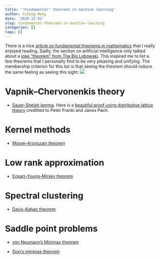 ```yaml
---
title: '"Fundamental" theorems in machine learning'
author: Yutong Wang
date: '2020-12-03'
slug: fundamental-theorems-in-machine-learning
categories: []
tags: []
---
```



There is a nice [article on fundamental theorems in mathematics](http://people.math.harvard.edu/~knill/graphgeometry/papers/fundamental.pdf) that I really enjoyed reading.
Sadly, the section on artificial intelligence only talked about a [joke "theorem" from The Big Lebowski](https://kottke.org/18/04/the-lebowski-theorem-of-machine-superintelligence).
This inspired me to list a few theorems that I personally find to be very pleasing and unifying.
The membership criterion for this list is that seeing the theorem should induce the same feeling as seeing this sight:
![](/post/2020-12-03-fundamental-theorems-in-machine-learning_files/640px-West_Mitten_Butte,_East_Mitten_Butte,_and_Merrick_Butte.jpg)


# Vapnik–Chervonenkis theory

- [Sauer-Shelah lemma](https://en.wikipedia.org/wiki/Sauer%E2%80%93Shelah_lemma).
Here is a [beautiful proof using distributive lattice theory](https://cse.buffalo.edu/~hungngo/classes/2010/711/lectures/sauer.pdf) creditted to Peter Frankl and
Janos Pach.

# Kernel methods

- [Moore–Aronszajn theorem](https://en.wikipedia.org/wiki/Reproducing_kernel_Hilbert_space#:~:text=The%20Moore%E2%80%93Aronszajn%20theorem%20goes,Moore.)

# Low rank approximation

- [Eckart–Young–Mirsky theorem](https://en.wikipedia.org/wiki/Low-rank_approximation#Proof_of_Eckart%E2%80%93Young%E2%80%93Mirsky_theorem_(for_Frobenius_norm))

# Spectral clustering

- [Davis-Kahan theorem](https://en.wikipedia.org/wiki/Eigengap)


# Saddle point problems

- [von Neumann's Minimax theorem](https://en.wikipedia.org/wiki/Minimax_theorem)

- [Sion's minimax theorem](https://en.wikipedia.org/wiki/Sion%27s_minimax_theorem)
